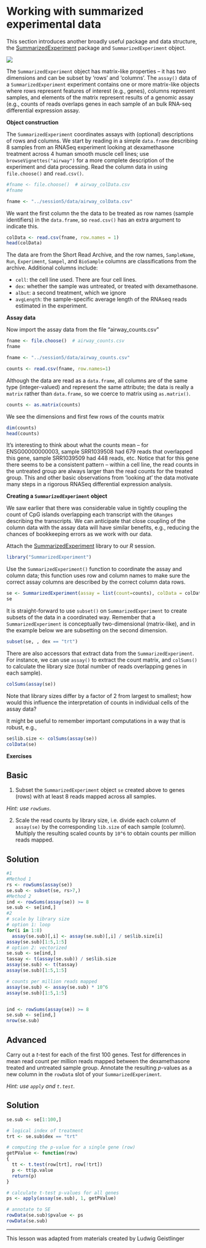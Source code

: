 # Working with summarized experimental data

This section introduces another broadly useful package and data structure, the [SummarizedExperiment](https://bioconductor.org/packages/SummarizedExperiment) package and `SummarizedExperiment` object.

![](../img/SummarizedExperiment.png)

The `SummarizedExperiment` object has matrix-like properties -- it has two dimensions and can be subset by 'rows' and 'columns'. The `assay()` data of a `SummarizedExperiment` experiment contains one or more matrix-like objects where rows represent features of interest (e.g., genes), columns represent samples, and elements of the matrix represent results of a genomic assay (e.g., counts of reads overlaps genes in each sample of an bulk RNA-seq differential expression assay.

**Object construction**

The `SummarizedExperiment` coordinates assays with (optional) descriptions of rows and columns. We start by reading in a simple `data.frame` describing 8 samples from an RNASeq experiment looking at dexamethasone treatment across 4 human smooth muscle cell lines; use `browseVignettes("airway")` for a more complete description of the experiment and data processing. Read the column data in using `file.choose()` and `read.csv()`.

```r
#fname <- file.choose()  # airway_colData.csv
#fname
```

```r
fname <- "../session5/data/airway_colData.csv"
```

We want the first column the the data to be treated as row names (sample identifiers) in the `data.frame`, so `read.csv()` has an extra argument to indicate this.

```r
colData <- read.csv(fname, row.names = 1)
head(colData)
```

The data are from the Short Read Archive, and the row names, `SampleName`, `Run`, `Experiment`, `Sampel`, and `BioSample` columns are classifications from the archive. Additional columns include:

-   `cell`: the cell line used. There are four cell lines.
-   `dex`: whether the sample was untreated, or treated with dexamethasone.
-   `albut`: a second treatment, which we ignore
-   `avgLength`: the sample-specific average length of the RNAseq reads estimated in the experiment.

**Assay data**

Now import the assay data from the file "airway_counts.csv"

```r
fname <- file.choose()  # airway_counts.csv
fname
```

```r
fname <- "../session5/data/airway_counts.csv"
```

```r
counts <- read.csv(fname, row.names=1)
```

Although the data are read as a `data.frame`, all columns are of the same type (integer-valued) and represent the same attribute; the data is really a `matrix` rather than `data.frame`, so we coerce to matrix using `as.matrix()`.

```r
counts <- as.matrix(counts)
```

We see the dimensions and first few rows of the counts matrix

```r
dim(counts)
head(counts)
```

It's interesting to think about what the counts mean -- for ENSG00000000003, sample SRR1039508 had 679 reads that overlapped this gene, sample SRR1039509 had 448 reads, etc. Notice that for this gene there seems to be a consistent pattern -- within a cell line, the read counts in the untreated group are always larger than the read counts for the treated group. This and other basic observations from 'looking at' the data motivate many steps in a rigorous RNASeq differential expression analysis.

**Creating a `SummarizedExperiment` object**

We saw earlier that there was considerable value in tightly coupling the count of CpG islands overlapping each transcript with the `GRanges` describing the transcripts. We can anticipate that close coupling of the column data with the assay data will have similar benefits, e.g., reducing the chances of bookkeeping errors as we work with our data.

Attach the [SummarizedExperiment](https://bioconductor.org/packages/SummarizedExperiment) library to our *R* session.

```r
library("SummarizedExperiment")
```

Use the `SummarizedExperiment()` function to coordinate the assay and column data; this function uses row and column names to make sure the correct assay columns are described by the correct column data rows.

```r
se <- SummarizedExperiment(assay = list(count=counts), colData = colData)
se
```

It is straight-forward to use `subset()` on `SummarizedExperiment` to create subsets of the data in a coordinated way. Remember that a `SummarizedExperiment` is conceptually two-dimensional (matrix-like), and in the example below we are subsetting on the second dimension.

```r
subset(se, , dex == "trt")
```

There are also accessors that extract data from the `SummarizedExperiment`. For instance, we can use `assay()` to extract the count matrix, and `colSums()` to calculate the library size (total number of reads overlapping genes in each sample).

```r
colSums(assay(se))
```

Note that library sizes differ by a factor of 2 from largest to smallest; how would this influence the interpretation of counts in individual cells of the assay data?

It might be useful to remember important computations in a way that is robust, e.g.,

```r
se$lib.size <- colSums(assay(se))
colData(se)
```

**Exercises**

::: {.callout-note appearance="simple" icon="false"}
## Basic

1.  Subset the `SummarizedExperiment` object `se` created above to genes (rows) with at least 8 reads mapped across all samples.

*Hint: use `rowSums`.*

2.  Scale the read counts by library size, i.e. divide each column of `assay(se)` by the corresponding `lib.size` of each sample (column). Multiply the resulting scaled counts by `10^6` to obtain counts per million reads mapped.
:::

::: {.callout-tip icon="false" collapse="true"}
## Solution

```r
#1
#Method 1
rs <- rowSums(assay(se))
se.sub <- subset(se, rs>7,)
#Method 2
ind <- rowSums(assay(se)) >= 8
se.sub <- se[ind,]
#2
# scale by library size
# option 1: loop  
for(i in 1:8)
  assay(se.sub)[,i] <- assay(se.sub)[,i] / se$lib.size[i]
assay(se.sub)[1:5,1:5]
# option 2: vectorized
se.sub <- se[ind,]
tassay <- t(assay(se.sub)) / se$lib.size
assay(se.sub) <- t(tassay)
assay(se.sub)[1:5,1:5]

# counts per million reads mapped
assay(se.sub) <- assay(se.sub) * 10^6
assay(se.sub)[1:5,1:5]


ind <- rowSums(assay(se)) >= 8
se.sub <- se[ind,]
nrow(se.sub)

```
:::

::: {.callout-caution appearance="simple" icon="false"}
## Advanced

Carry out a *t*-test for each of the first 100 genes. Test for differences in mean read count per million reads mapped between the dexamethasone treated and untreated sample group. Annotate the resulting *p*-values as a new column in the `rowData` slot of your `SummarizedExperiment`.

*Hint: use `apply` and `t.test`.*
:::

::: {.callout-tip icon="false" collapse="true"}
## Solution

```r
se.sub <- se[1:100,]

# logical index of treatment
trt <- se.sub$dex == "trt"

# computing the p-value for a single gene (row)
getPValue <- function(row)
{  
  tt <- t.test(row[trt], row[!trt])  
  p <- tt$p.value
  return(p)
}

# calculate t-test p-values for all genes
ps <- apply(assay(se.sub), 1, getPValue)

# annotate to SE
rowData(se.sub)$pvalue <- ps
rowData(se.sub)
```
:::

------------------------------------------------------------------------

This lesson was adapted from materials created by Ludwig Geistlinger
